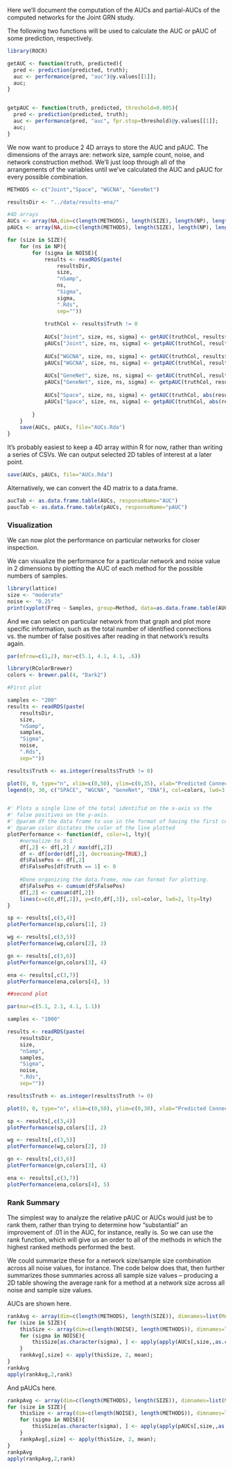 Here we'll document the computation of the AUCs and partial-AUCs of the computed networks for the Joint GRN study.


The following two functions will be used to calculate the AUC or pAUC of some prediction, respectively.

```r
library(ROCR)

getAUC <- function(truth, predicted){
  pred <- prediction(predicted, truth);
  auc <- performance(pred, "auc")@y.values[[1]];
  auc;
}


getpAUC <- function(truth, predicted, threshold=0.005){
  pred <- prediction(predicted, truth);
  auc <- performance(pred, "auc", fpr.stop=threshold)@y.values[[1]];
  auc;
}

```

We now want to produce 2 4D arrays to store the AUC and pAUC. The dimensions of the arrays are: network size, sample count, noise, and network construction method. We'll just loop through all of the arrangements of the variables until we've calculated the AUC and pAUC for every possible combination.

```r

METHODS <- c("Joint","Space", "WGCNA", "GeneNet")

resultsDir <- "../data/results-ena/"

#4D arrays
AUCs <- array(NA,dim=c(length(METHODS), length(SIZE), length(NP), length(NOISE)), dimnames=list(Method=METHODS,Size=SIZE, Samples=NP, Noise=NOISE))
pAUCs <- array(NA,dim=c(length(METHODS), length(SIZE), length(NP), length(NOISE)), dimnames=list(Method=METHODS,Size=SIZE, Samples=NP, Noise=NOISE))

for (size in SIZE){			
	for (ns in NP){				
		for (sigma in NOISE){
			results <- readRDS(paste(
				resultsDir,
				size,
				"nSamp",
				ns,
				"Sigma",
				sigma,
				".Rds",
				sep=""))
			
			truthCol <- results$Truth != 0
			
			AUCs["Joint", size, ns, sigma] <- getAUC(truthCol, results$ENA);
			pAUCs["Joint", size, ns, sigma] <- getpAUC(truthCol, results$ENA);			
						
			AUCs["WGCNA", size, ns, sigma] <- getAUC(truthCol, results$WGCNA)
			pAUCs["WGCNA", size, ns, sigma] <- getpAUC(truthCol, results$WGCNA)
			
			AUCs["GeneNet", size, ns, sigma] <- getAUC(truthCol, results$BootstrappedGenenet)
			pAUCs["GeneNet", size, ns, sigma] <- getpAUC(truthCol, results$BootstrappedGenenet)
			
			AUCs["Space", size, ns, sigma] <- getAUC(truthCol, abs(results$BootstrappedSPACE))
			pAUCs["Space", size, ns, sigma] <- getpAUC(truthCol, abs(results$BootstrappedSPACE))
						
		}
	}	
	save(AUCs, pAUCs, file="AUCs.Rda")
}
```

It's probably easiest to keep a 4D array within R for now, rather than writing a series of CSVs. We can output selected 2D tables of interest at a later point.

```r
save(AUCs, pAUCs, file="AUCs.Rda")
```

Alternatively, we can convert the 4D matrix to a data.frame.

```r
aucTab <- as.data.frame.table(AUCs, responseName="AUC")
paucTab <- as.data.frame.table(pAUCs, responseName="pAUC")
```


### Visualization

We can now plot the performance on particular networks for closer inspection.

We can visualize the performance for a particular network and noise value in 2 dimensions by plotting the AUC of each method for the possible numbers of samples.

```r
library(lattice)
size <- "moderate"
noise <- "0.25"
print(xyplot(Freq ~ Samples, group=Method, data=as.data.frame.table(AUCs[,size,,noise]), type="b", auto.key=list(space="right")))
```

And we can select on particular network from that graph and plot more specific information, such as the total number of identified connections vs. the number of false positives after reading in that network's results again.

```r
par(mfrow=c(1,2), mar=c(5.1, 4.1, 4.1, .6))

library(RColorBrewer)
colors <- brewer.pal(4, "Dark2")

#First plot

samples <- "200"
results <- readRDS(paste(
	resultsDir,
	size,
	"nSamp",
	samples,
	"Sigma",
	noise,
	".Rds",
	sep=""))

results$Truth <- as.integer(results$Truth != 0)

plot(0, 0, type="n", xlim=c(0,50), ylim=c(0,35), xlab="Predicted Connection Strength", ylab="False Positive Strength")
legend(0, 30, c("SPACE", "WGCNA", "GeneNet", "ENA"), col=colors, lwd=3, lty=1:4, y.intersp=1.5)


#' Plots a single line of the total identifid on the x-axis vs the
#' false positives on the y-axis.
#' @param df the data frame to use in the format of having the first column be the truth and the second column be the predictions for this method
#' @param color dictates the color of the line plotted
plotPerformance <- function(df, color=1, lty){
	#normalize to 0:1
	df[,2] <- df[,2] / max(df[,2])
	df <- df[order(df[,2], decreasing=TRUE),]
	df$FalsePos <- df[,2]
	df$FalsePos[df$Truth == 1] <- 0
	
	#Done organizing the data.frame, now can format for plotting.
	df$FalsePos <- cumsum(df$FalsePos)
	df[,2] <- cumsum(df[,2])
	lines(x=c(0,df[,2]), y=c(0,df[,3]), col=color, lwd=2, lty=lty)
}

sp <- results[,c(3,4)]
plotPerformance(sp,colors[1], 2)

wg <- results[,c(3,5)]
plotPerformance(wg,colors[2], 3)

gn <- results[,c(3,6)]
plotPerformance(gn,colors[3], 4)

ena <- results[,c(3,7)]
plotPerformance(ena,colors[4], 5)

##second plot

par(mar=c(5.1, 2.1, 4.1, 1.1))

samples <- "1000"

results <- readRDS(paste(
	resultsDir,
	size,
	"nSamp",
	samples,
	"Sigma",
	noise,
	".Rds",
	sep=""))

results$Truth <- as.integer(results$Truth != 0)

plot(0, 0, type="n", xlim=c(0,50), ylim=c(0,30), xlab="Predicted Connection Strength", ylab="")

sp <- results[,c(3,4)]
plotPerformance(sp,colors[1], 2)

wg <- results[,c(3,5)]
plotPerformance(wg,colors[2], 3)

gn <- results[,c(3,6)]
plotPerformance(gn,colors[3], 4)

ena <- results[,c(3,7)]
plotPerformance(ena,colors[4], 5)
```

### Rank Summary

The simplest way to analyze the relative pAUC or AUCs would just be to rank them, rather than trying to determine how "substantial" an improvement of .01 in the AUC, for instance, really is. So we can use the rank function, which will give us an order to all of the methods in which the highest ranked methods performed the best.

We could summarize these for a network size/sample size combination across all noise values, for instance. The code below does that, then further summarizes those summaries across all sample size values -- producing a 2D table showing the average rank for a method at a network size across all noise and sample size values.

AUCs are shown here.

```r
rankAvg <- array(dim=c(length(METHODS), length(SIZE)), dimnames=list(Method=METHODS, Size=SIZE))
for (size in SIZE){
	thisSize <- array(dim=c(length(NOISE), length(METHODS)), dimnames=list(Noise=NOISE, Method=METHODS))
	for (sigma in NOISE){
		thisSize[as.character(sigma), ] <- apply(apply(AUCs[,size,,as.character(sigma)], "Samples", function(x){rank(x,na.last="keep")}), 1, mean)
	}
	rankAvg[,size] <- apply(thisSize, 2, mean);
}
rankAvg
apply(rankAvg,2,rank)
```

And pAUCs here.

```r
rankpAvg <- array(dim=c(length(METHODS), length(SIZE)), dimnames=list(Method=METHODS, Size=SIZE))
for (size in SIZE){
	thisSize <- array(dim=c(length(NOISE), length(METHODS)), dimnames=list(Noise=NOISE, Method=METHODS))
	for (sigma in NOISE){
		thisSize[as.character(sigma), ] <- apply(apply(pAUCs[,size,,as.character(sigma)], "Samples", function(x){rank(x,na.last="keep")}), 1, mean)
	}
	rankpAvg[,size] <- apply(thisSize, 2, mean);
}
rankpAvg
apply(rankpAvg,2,rank)
```
